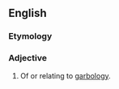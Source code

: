 ==English==

===Etymology===
{{suffix|en|garbology|ical}}

===Adjective===
{{en-adj|-}}

# Of or relating to [[garbology]].